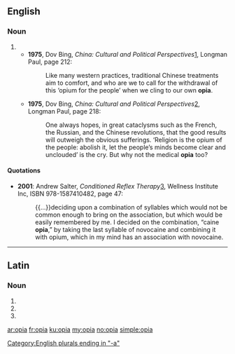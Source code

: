 ==English==

===Noun===
{{head|en|noun plural form}}

# {{plural of|opium|lang=en}}
#* '''1975''', Dov Bing, ''China: Cultural and Political Perspectives''[http://www.google.co.uk/books?id=wSEhAAAAMAAJ], Longman Paul, page 212:
#*: Like many western practices, traditional Chinese treatments aim to comfort, and who are we to call for the withdrawal of this ‘opium for the people’ when we cling to our own '''opia'''.
#* '''1975''', Dov Bing, ''China: Cultural and Political Perspectives''[http://www.google.co.uk/books?id=wSEhAAAAMAAJ], Longman Paul, page 218:
#*: One always hopes, in great cataclysms such as the French, the Russian, and the Chinese revolutions, that the good results will outweigh the obvious sufferings. ‘Religion is the opium of the people: abolish it, let the people’s minds become clear and unclouded’ is the cry. But why not the medical '''opia''' too?

====Quotations====
* '''2001''': Andrew Salter, ''Conditioned Reflex Therapy''[http://www.google.co.uk/books?id=gymIzp7arLMC], Wellness Institute Inc, ISBN 978-1587410482, page 47:
*: {{...}}deciding upon a combination of syllables which would not be common enough to bring on the association, but which would be easily remembered by me. I decided on the combination, “caine '''opia''',” by taking the last syllable of novocaine and combining it with opium, which in my mind has an association with novocaine.

[[Category:English plurals ending in "-a"]]

----

==Latin==

===Noun===
{{la-noun-form|opia}}

# {{inflection of|opium||nom|p|lang=la}}
# {{inflection of|opium||acc|p|lang=la}}
# {{inflection of|opium||voc|p|lang=la}}

[[ar:opia]]
[[fr:opia]]
[[ku:opia]]
[[my:opia]]
[[no:opia]]
[[simple:opia]]
